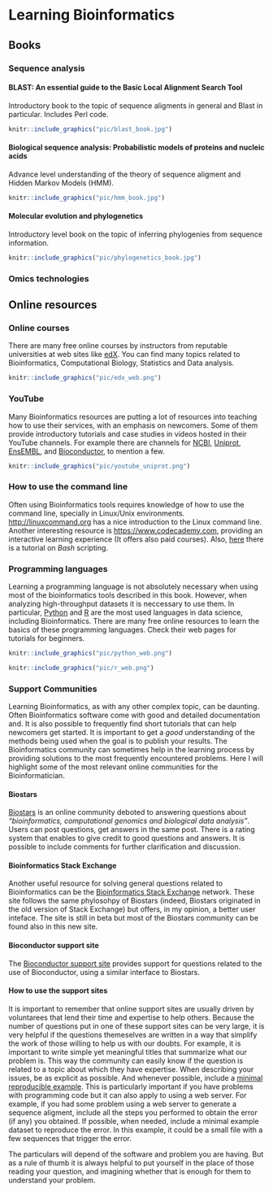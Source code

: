 # Learning Bioinformatics {#learning-bioinformatics}

## Books

### Sequence analysis

#### BLAST: An essential guide to the Basic Local Alignment Search Tool {-}

Introductory book to the topic of sequence aligments in general and Blast in particular. Includes Perl code.

```r
knitr::include_graphics("pic/blast_book.jpg")
```

#### Biological sequence analysis: Probabilistic models of proteins and nucleic acids {-}

Advance level understanding of the theory of sequence aligment and Hidden Markov Models (HMM).

```r
knitr::include_graphics("pic/hmm_book.jpg")
```

#### Molecular evolution and phylogenetics {-}

Introductory level book on the topic of inferring phylogenies from sequence information.

```r
knitr::include_graphics("pic/phylogenetics_book.jpg")
```

### Omics technologies

## Online resources

### Online courses

There are many free online courses by instructors from reputable universities at web sites like [edX](https://www.edx.org). You can find many topics related to Bioinformatics, Computational Biology, Statistics and Data analysis.

```r
knitr::include_graphics("pic/edx_web.png")
```

### YouTube

Many Bioinformatics resources are putting a lot of resources into teaching how to use their services, with an emphasis on newcomers. Some of them provide introductory tutorials and case studies in videos hosted in their YouTube channels. For example there are channels for [NCBI](https://www.youtube.com/user/NCBINLM), [Uniprot](https://www.youtube.com/user/uniprotvideos), [EnsEMBL](https://www.youtube.com/user/EnsemblHelpdesk), and [Bioconductor](https://www.youtube.com/user/bioconductor), to mention a few.

```r
knitr::include_graphics("pic/youtube_uniprot.png")
```

### How to use the command line

Often using Bioinformatics tools requires knowledge of how to use the command line, specially in Linux/Unix environments. [http://linuxcommand.org](http://linuxcommand.org/index.php) has a nice introduction to the Linux command line. Another interesting resource is [https://www.codecademy.com](https://www.codecademy.com), providing an interactive learning experience (It offers also paid courses). Also, [here](https://ryanstutorials.net/bash-scripting-tutorial/) there is a tutorial on *Bash* scripting.

### Programming languages

Learning a programming language is not absolutely necessary when using most of the bioinformatics tools described in this book. However, when analyzing high-throughput datasets it is neccessary to use them. In particular, [Python](https://www.python.org) and [R](https://www.r-project.org) are the most used languages in data science, including Bioinformatics. There are many free online resources to learn the basics of these programming languages. Check their web pages for tutorials for beginners.

```r
knitr::include_graphics("pic/python_web.png")
```

```r
knitr::include_graphics("pic/r_web.png")
```

### Support Communities

Learning Bioinformatics, as with any other complex topic, can be daunting. Often Bioinformatics software come with good and detailed documentation and. It is also possible to frequently find short tutorials that can help newcomers get started. It is important to get a *good* understanding of the methods being used when the goal is to publish your results. The Bioinformatics community can sometimes help in the learning process by providing solutions to the most frequently encountered problems. Here I will highlight some of the most relevant online communities for the Bioinformatician.

#### Biostars {-}

[Biostars](http://biostars.org) is an online community deboted to answering questions about *"bioinformatics, computational genomics and biological data analysis"*. Users can post questions, get answers in the same post. There is a rating system that enables to give credit to good questions and answers. It is possible to include comments for further clarification and discussion.

#### Bioinformatics Stack Exchange {-}

Another useful resource for solving general questions related to Bioinformatics can be the [Bioinformatics Stack Exchange](https://bioinformatics.stackexchange.com) network. These site follows the same phylosohpy of Biostars (indeed, Biostars originated in the old version of Stack Exchange) but offers, in my opinion, a better user inteface. The site is still in beta but most of the Biostars community can be found also in this new site.

#### Bioconductor support site {-}

The [Bioconductor support site](https://support.bioconductor.org) provides support for questions related to the use of Bioconductor, using a similar interface to Biostars.

#### How to use the support sites {-}

It is important to remember that online support sites are usually driven by voluntarees that lend their time and expertise to help others. Because the number of questions put in one of these support sites can be very large, it is very helpful if the questions themeselves are written in a way that simplify the work of those willing to help us with our doubts. For example, it is important to write simple yet meaningful titles that summarize what our problem is. This way the community can easily know if the question is related to a topic about which they have expertise. When describing your issues, be as explicit as possible. And whenever possible, include a [minimal reproducible example](https://en.wikipedia.org/wiki/Minimal_Working_Example). This is particularly important if you have problems with programming code but it can also apply to using a web server. For example, if you had some problem using a web server to generate a sequence aligment, include all the steps you performed to obtain the error (if any) you obtained. If possible, when needed, include a minimal example dataset to reproduce the error. In this example, it could be a small file with a few sequences that trigger the error.

The particulars will depend of the software and problem you are having. But as a rule of thumb it is always helpful to put yourself in the place of those reading your question, and imagining whether that is enough for them to understand your problem.
